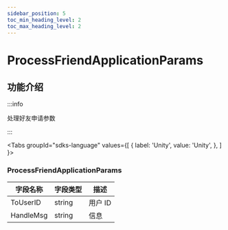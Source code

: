 ```yaml
---
sidebar_position: 5
toc_min_heading_level: 2
toc_max_heading_level: 2
---
```


# ProcessFriendApplicationParams

## 功能介绍

:::info

处理好友申请参数

:::

<Tabs
groupId="sdks-language"
values={[
{ label: 'Unity', value: 'Unity', },
]
}>

<TabItem value="Unity">

###  ProcessFriendApplicationParams

| 字段名称       | 字段类型 | 描述                    |
| -------------- | -------- | ----------------------- |
| ToUserID | string   | 用户 ID         |
| HandleMsg | string |信息                 |

</TabItem>

</Tabs>
